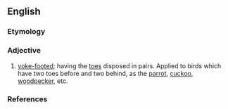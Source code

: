 ==English==

===Etymology===
{{prefix|zygo|dactylic}}

===Adjective===
{{en-adj|-}}

# {{context|zoology|lang=en}} [[yoke-footed]]; having the [[toes]] disposed in pairs. Applied to birds which have two toes before and two behind, as the [[parrot]], [[cuckoo]], [[woodpecker]], etc.

===References===
{{Webster 1913}}